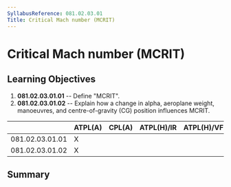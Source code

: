 ```yaml
---
SyllabusReference: 081.02.03.01
Title: Critical Mach number (MCRIT)
---
```


# Critical Mach number (MCRIT)

## Learning Objectives

1.  **081.02.03.01.01** -- Define "MCRIT".
2.  **081.02.03.01.02** -- Explain how a change in alpha, aeroplane weight,
    manoeuvres, and centre-of-gravity (CG) position influences MCRIT.

|                 | ATPL(A) | CPL(A) | ATPL(H)/IR | ATPL(H)/VFR | CPL(H) | IR  | CBIR(A) |
| --------------- | ------- | ------ | ---------- | ----------- | ------ | --- | ------- |
| 081.02.03.01.01 | X       |        |            |             |        |     |         |
| 081.02.03.01.02 | X       |        |            |             |        |     |         |

## Summary
